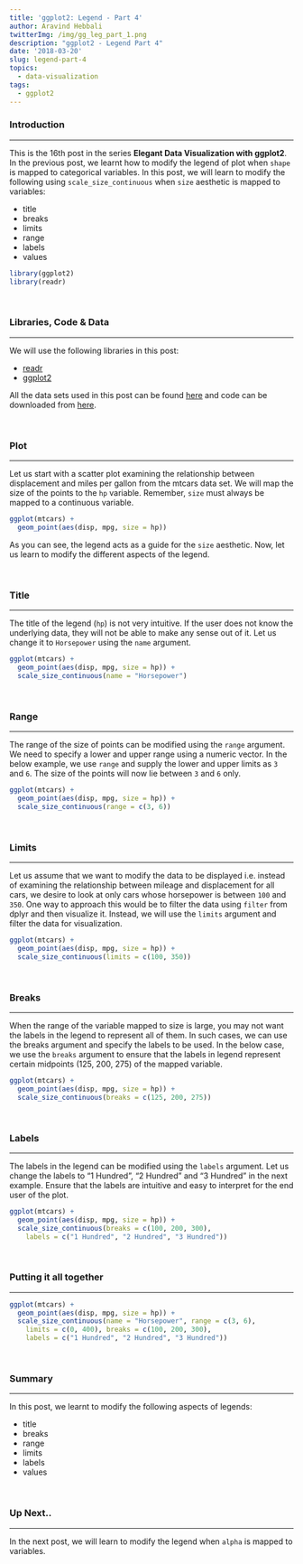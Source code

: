 ```yaml
---
title: 'ggplot2: Legend - Part 4'
author: Aravind Hebbali
twitterImg: /img/gg_leg_part_1.png
description: "ggplot2 - Legend Part 4"
date: '2018-03-20'
slug: legend-part-4
topics:
  - data-visualization
tags:
  - ggplot2
---
```


### Introduction

<hr>

This is the 16th post in the series **Elegant Data Visualization with ggplot2**. 
In the previous post, we learnt how to modify the legend of plot when `shape` 
is mapped to categorical variables. In this post, we will learn to modify the 
following using `scale_size_continuous` when `size` aesthetic is mapped to 
variables:

- title
- breaks
- limits
- range
- labels
- values

```r
library(ggplot2)
library(readr)
```

<br>

### Libraries, Code & Data

<hr>

We will use the following libraries in this post:

- [readr](http://readr.tidyverse.org/)
- [ggplot2](http://ggplot2.tidyverse.org/)

All the data sets used in this post can be found [here](https://github.com/rsquaredacademy/datasets) and code can be downloaded from [here](https://gist.github.com/rsquaredacademy/9c1e4475fe554377bb3b20acf0b71231).

<br>

### Plot

<hr>

Let us start with a scatter plot examining the relationship between displacement
and miles per gallon from the mtcars data set. We will map the size of the points
to the `hp` variable. Remember, `size` must always be mapped to a continuous 
variable.

```r
ggplot(mtcars) +
  geom_point(aes(disp, mpg, size = hp))
```

As you can see, the legend acts as a guide for the `size` aesthetic. Now, let 
us learn to modify the different aspects of the legend.

<br>

### Title

<hr>

The title of the legend (`hp`) is not very intuitive. If the user does 
not know the underlying data, they will not be able to make any sense out of it. 
Let us change it to `Horsepower` using the `name` argument.

```r
ggplot(mtcars) +
  geom_point(aes(disp, mpg, size = hp)) +
  scale_size_continuous(name = "Horsepower")
```

<br>

### Range

<hr>

The range of the size of points can be modified using the `range` argument. We
need to specify a lower and upper range using a numeric vector. In the below
example, we use `range` and supply the lower and upper limits as `3` and `6`. 
The size of the points will now lie between `3` and `6` only.

```r
ggplot(mtcars) +
  geom_point(aes(disp, mpg, size = hp)) +
  scale_size_continuous(range = c(3, 6))
```

<br>

### Limits

<hr>

Let us assume that we want to modify the data to be displayed i.e. instead of 
examining the relationship between mileage and displacement for all cars, we 
desire to look at only cars whose horsepower is between `100` and `350`. 
One way to approach this would be to filter the data using `filter` from dplyr 
and then visualize it. Instead, we will use the `limits` argument and filter 
the data for visualization.


```r
ggplot(mtcars) +
  geom_point(aes(disp, mpg, size = hp)) +
  scale_size_continuous(limits = c(100, 350))
```

<br>

### Breaks

<hr>

When the range of the variable mapped to size is large, you may not 
want the labels in the legend to represent all of them. In such cases, we can 
use the breaks argument and specify the labels to be used. In the below case, 
we use the `breaks` argument to ensure that the labels in legend represent 
certain midpoints (125, 200, 275) of the mapped variable.


```r
ggplot(mtcars) +
  geom_point(aes(disp, mpg, size = hp)) +
  scale_size_continuous(breaks = c(125, 200, 275))
```

<br>

### Labels

<hr>

The labels in the legend can be modified using the `labels` argument. Let us 
change the labels to "1 Hundred", "2 Hundred" and "3 Hundred" in the next example. 
Ensure that the labels are intuitive and easy to interpret for the end user of 
the plot.


```r
ggplot(mtcars) +
  geom_point(aes(disp, mpg, size = hp)) +
  scale_size_continuous(breaks = c(100, 200, 300),
    labels = c("1 Hundred", "2 Hundred", "3 Hundred"))
```

<br>

### Putting it all together

<hr>

```r
ggplot(mtcars) +
  geom_point(aes(disp, mpg, size = hp)) +
  scale_size_continuous(name = "Horsepower", range = c(3, 6), 
    limits = c(0, 400), breaks = c(100, 200, 300),
    labels = c("1 Hundred", "2 Hundred", "3 Hundred"))
```

<br>

### Summary

<hr>

In this post, we learnt to modify the following aspects of legends: 

- title
- breaks
- range
- limits
- labels
- values

<br>

### Up Next..

<hr>

In the next post, we will learn to modify the legend when `alpha` is mapped to variables. 

<br>